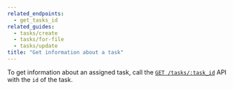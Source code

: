 ```yaml
---
related_endpoints:
  - get_tasks_id
related_guides:
  - tasks/create
  - tasks/for-file
  - tasks/update
title: "Get information about a task"
---
```

To get information about an assigned task, call the
[`GET /tasks/:task_id`](e://get_tasks_id) API with the
`id` of the task.

<Samples id='get_tasks_id' />
